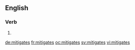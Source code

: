 ==English==

===Verb===
{{head|en}}

# {{en-third-person singular of|mitigate}}

[[de:mitigates]]
[[fr:mitigates]]
[[oc:mitigates]]
[[sv:mitigates]]
[[vi:mitigates]]